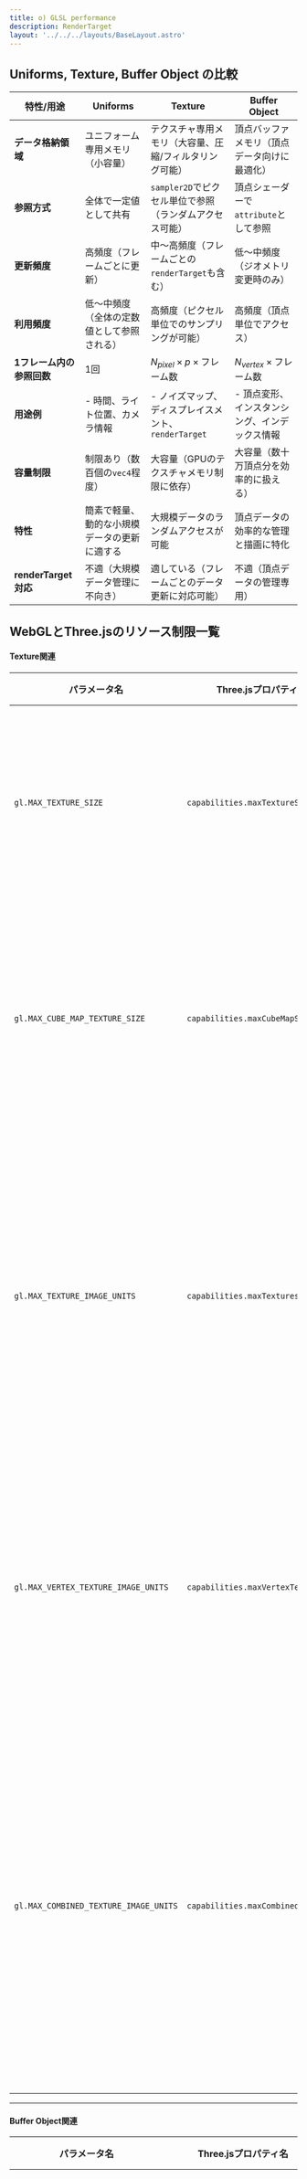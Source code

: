 ```yaml
---
title: o) GLSL performance
description: RenderTarget
layout: '../../../layouts/BaseLayout.astro'
---
```

 <style>{`
        .sl-markdown-content   div.ec-line {
            margin-top: 0 !important;
        }
        .sl-markdown-content  {
           font-size:15px;
        }
        .sl-markdown-content h1 {
           font-size:  27px;
           text-decoration: underline;
           font-weight: bold
        }
        .sl-markdown-content h2 {
           font-weight: normal;
           text-decoration: underline;
           font-size:25px;
        }
        .sl-markdown-content h3 {
           font-size:20px;
           font-weight: normal;
           font-style: italic;
           text-decoration: underline;
        }
        .sl-markdown-content h4 {
           font-size:15px;
           font-weight: normal;
           font-style: italic;           
           text-decoration: underline;
        }
        .sl-markdown-content h5 {
           font-size:12px;
           font-weight: bold;
           font-style: italic;           
           text-decoration: underline;
        }
        .sl-markdown-content th {
           font-size:12px;
        }
        .sl-markdown-content td {
           font-size:12px;
        }
        
 `}</style>



## Uniforms, Texture, Buffer Object の比較

| **特性/用途**         | **Uniforms**                                         | **Texture**                                              | **Buffer Object**                                        |
|------------------------|----------------------------------------------------|---------------------------------------------------------|----------------------------------------------------------|
| **データ格納領域**     | ユニフォーム専用メモリ（小容量）                     | テクスチャ専用メモリ（大容量、圧縮/フィルタリング可能）    | 頂点バッファメモリ（頂点データ向けに最適化）              |
| **参照方式**           | 全体で一定値として共有                               | `sampler2D`でピクセル単位で参照（ランダムアクセス可能）    | 頂点シェーダーで`attribute`として参照                     |
| **更新頻度**           | 高頻度（フレームごとに更新）                         | 中〜高頻度（フレームごとの`renderTarget`も含む）          | 低〜中頻度（ジオメトリ変更時のみ）                        |
| **利用頻度**           | 低〜中頻度（全体の定数値として参照される）            | 高頻度（ピクセル単位でのサンプリングが可能）              | 高頻度（頂点単位でアクセス）                              |
| **1フレーム内の参照回数** | 1回                                                | $N_{pixel} \times p \times \text{フレーム数}$             | $N_{vertex} \times \text{フレーム数}$                     |
| **用途例**             | - 時間、ライト位置、カメラ情報                        | - ノイズマップ、ディスプレイスメント、`renderTarget`         | - 頂点変形、インスタンシング、インデックス情報            |
| **容量制限**           | 制限あり（数百個の`vec4`程度）                       | 大容量（GPUのテクスチャメモリ制限に依存）                 | 大容量（数十万頂点分を効率的に扱える）                    |
| **特性**               | 簡素で軽量、動的な小規模データの更新に適する          | 大規模データのランダムアクセスが可能                      | 頂点データの効率的な管理と描画に特化                      |
| **renderTarget対応**   | 不適（大規模データ管理に不向き）                     | 適している（フレームごとのデータ更新に対応可能）           | 不適（頂点データの管理専用）                              |


## WebGLとThree.jsのリソース制限一覧

#### Texture関連

| パラメータ名                          | Three.jsプロパティ名     | 説明                                         | 例（値）             |
|---------------------------------------|--------------------------|---------------------------------------------|---------------------|
| `gl.MAX_TEXTURE_SIZE`                 | `capabilities.maxTextureSize` | 最大テクスチャの幅または高さ                | 8192               |
| `gl.MAX_CUBE_MAP_TEXTURE_SIZE`        | `capabilities.maxCubeMapSize` | 最大キューブマップテクスチャサイズ           | 8192               |
| `gl.MAX_TEXTURE_IMAGE_UNITS`          | `capabilities.maxTextures`    | フラグメントシェーダーで利用可能なテクスチャ数 | 16                 |
| `gl.MAX_VERTEX_TEXTURE_IMAGE_UNITS`   | `capabilities.maxVertexTextures` | 頂点シェーダーで利用可能なテクスチャ数       | 16                 |
| `gl.MAX_COMBINED_TEXTURE_IMAGE_UNITS` | `capabilities.maxCombinedTextures` | 頂点/フラグメントシェーダーで合計利用可能なテクスチャ数 | 32 |

---

#### Buffer Object関連

| パラメータ名                          | Three.jsプロパティ名     | 説明                                         | 例（値）             |
|---------------------------------------|--------------------------|---------------------------------------------|---------------------|
| `gl.MAX_VERTEX_ATTRIBS`               | `capabilities.maxAttributes` | 頂点シェーダーで使用可能な属性の最大数       | 16                 |
| `gl.MAX_VERTEX_UNIFORM_VECTORS`       | `capabilities.maxVertexUniforms` | 頂点シェーダーで使用可能なユニフォーム数     | 1024               |
| `gl.MAX_FRAGMENT_UNIFORM_VECTORS`     | `capabilities.maxFragmentUniforms` | フラグメントシェーダーで使用可能なユニフォーム数 | 224               |
| `gl.MAX_VARYING_VECTORS`              | `capabilities.maxVaryings` | 頂点シェーダーとフラグメントシェーダー間で共有可能な変数数 | 30 |

---

#### Uniform関連

| パラメータ名                          | Three.jsプロパティ名     | 説明                                         | 例（値）             |
|---------------------------------------|--------------------------|---------------------------------------------|---------------------|
| `gl.MAX_UNIFORM_BLOCK_SIZE`           | `capabilities.maxUniformBlockSize` | ユニフォームブロックの最大サイズ（バイト単位）| 16KB               |
| `gl.MAX_UNIFORM_BUFFER_BINDINGS`      | `capabilities.maxUniformBufferBindings` | 使用可能なユニフォームバッファの最大数       | 24                 |

---

# Three.jsでの確認方法

以下のコードを使用すると、Three.jsで全ての制限を確認できます。

```javascript
const renderer = new THREE.WebGLRenderer();
const capabilities = renderer.capabilities;

console.log({
    maxTextureSize: capabilities.maxTextureSize,
    maxCubeMapSize: capabilities.maxCubeMapSize,
    maxTextures: capabilities.maxTextures,
    maxVertexTextures: capabilities.maxVertexTextures,
    maxCombinedTextures: capabilities.maxCombinedTextures,
    maxAttributes: capabilities.maxAttributes,
    maxVertexUniforms: capabilities.maxVertexUniforms,
    maxFragmentUniforms: capabilities.maxFragmentUniforms,
    maxVaryings: capabilities.maxVaryings,
    maxUniformBlockSize: capabilities.maxUniformBlockSize,
    maxUniformBufferBindings: capabilities.maxUniformBufferBindings,
});



## 頻度に関する比較表

| **種類**            | **参照対象**                      | **頻度式**                                      | **例**                                                  |
|---------------------|-----------------------------------|------------------------------------------------|--------------------------------------------------------|
| **Uniforms**        | シェーダー全体（一定値として共有） | フレームごとに1回                                | ライトの色、カメラ位置、時間                             |
| **Texture**         | フラグメントシェーダー            | $N_{pixel} \times p \times \text{フレーム数}$   | ノイズマップ、ディスプレイスメントマップ                |
| **Buffer Object**   | 頂点シェーダー                   | $N_{vertex} \times c \times \text{フレーム数}$  | 頂点の位置、条件に合致する頂点（例: 特定の高さ以上）     |

- $N_{vertex}$: 頂点数。
- $N_{pixel}$: 解像度によるピクセル数。
- $p$: 条件に合致する割合（フラグメント）。
- $c$: 条件に合致する割合（頂点）。


